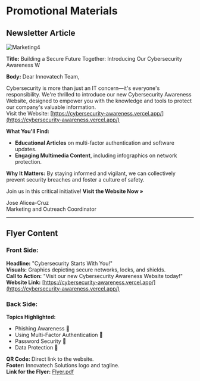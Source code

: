 
# Promotional Materials

## Newsletter Article

![Marketing4](../assets/marketing4.png)

**Title:** Building a Secure Future Together: Introducing Our Cybersecurity Awareness W

**Body:**
Dear Innovatech Team,

Cybersecurity is more than just an IT concern—it's everyone's responsibility. We're thrilled to introduce our new Cybersecurity Awareness Website, designed to empower you with the knowledge and tools to protect our company's valuable information.  
Visit the Website: [https://cybersecurity-awareness.vercel.app/](https://cybersecurity-awareness.vercel.app/)

**What You'll Find:**
- **Educational Articles** on multi-factor authentication and software updates.
- **Engaging Multimedia Content**, including infographics on network protection.

**Why It Matters:**
By staying informed and vigilant, we can collectively prevent security breaches and foster a culture of safety.

Join us in this critical initiative! **Visit the Website Now »**

Jose Alicea-Cruz  
Marketing and Outreach Coordinator

---

## Flyer Content

### Front Side:
**Headline:** "Cybersecurity Starts With You!"  
**Visuals:** Graphics depicting secure networks, locks, and shields.  
**Call to Action:** "Visit our new Cybersecurity Awareness Website today!"  
**Website Link:** [https://cybersecurity-awareness.vercel.app/](https://cybersecurity-awareness.vercel.app/)

### Back Side:
**Topics Highlighted:**
- Phishing Awareness 🎣
- Using Multi-Factor Authentication 🚦
- Password Security 🚧
- Data Protection 🚨

**QR Code:** Direct link to the website.  
**Footer:** Innovatech Solutions logo and tagline.  
**Link for the Flyer:** [Flyer.pdf](https://pc9hcrxwr03llyvw.public.blob.vercel-storage.com/Flyer-6wX5PLGziNrP1aKW5AgMnOs5SW0q9C.pdf)

